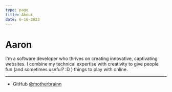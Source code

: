 ```yaml
---
type: page
title: About
date: 6-16-2023
---
```


# Aaron

I'm a software developer who thrives on creating innovative, captivating websites.
I combine my technical expertise with creativity to give people fun (and sometimes useful? :D ) things to play with online.

---

- GitHub [@motherbrainn](https://github.com/motherbrainn)
